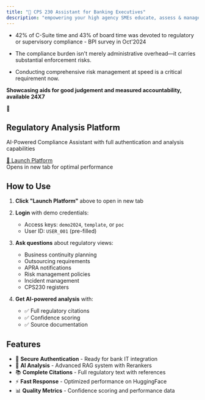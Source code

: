 ```yaml
---
title: "🔐 CPS 230 Assistant for Banking Executives" 
description: "empowering your high agency SMEs educate, assess & manage risk at speed"
---
```

- 42% of C-Suite time and 43% of board time was devoted to regulatory or supervisory compliance - BPI survey in Oct'2024
  
- The compliance burden isn't merely administrative overhead—it carries substantial enforcement risks.

- Conducting comprehensive risk management at speed is a critical requirement now.

**Showcasing aids for good judgement and measured accountability, available 24X7**

<div style={{
  background: 'linear-gradient(135deg, #DA020E 0%, #B71C1C 100%)',
  color: 'white',
  padding: '40px',
  borderRadius: '12px',
  textAlign: 'center',
  margin: '20px 0',
  boxShadow: '0 8px 24px rgba(218, 2, 14, 0.3)'
}}>
  <div style={{fontSize: '48px', marginBottom: '16px'}}>🔐</div>
  <h2 style={{margin: '0 0 16px 0', fontSize: '24px'}}>Regulatory Analysis Platform</h2>
  <p style={{margin: '0 0 24px 0', opacity: 0.9, fontSize: '16px'}}>
    AI-Powered Compliance Assistant with full authentication and analysis capabilities
  </p>
  <a 
    href="https://huggingface.co/spaces/amrendra-fs/Law-assist" 
    target="_blank"
    style={{
      background: 'rgba(255,255,255,0.15)',
      border: '2px solid rgba(255,255,255,0.3)',
      color: 'white',
      padding: '16px 32px',
      borderRadius: '8px',
      textDecoration: 'none',
      fontWeight: '600',
      fontSize: '18px',
      display: 'inline-block',
      transition: 'all 0.2s ease'
    }}
  >
    🚀 Launch Platform
  </a>
  <div style={{marginTop: '16px', fontSize: '14px', opacity: 0.8}}>
    Opens in new tab for optimal performance
  </div>
</div>

## How to Use

1. **Click "Launch Platform"** above to open in new tab
2. **Login** with demo credentials:
   - Access keys: `demo2024`, `template`, or `poc`
   - User ID: `USER_001` (pre-filled)

3. **Ask questions** about regulatory views:
   - Business continuity planning
   - Outsourcing requirements  
   - APRA notifications
   - Risk management policies
   - Incident management
   - CPS230 registers

4. **Get AI-powered analysis** with:
   - ✅ Full regulatory citations
   - ✅ Confidence scoring
   - ✅ Source documentation

## Features

- 🔐 **Secure Authentication** - Ready for bank IT integration
- 🤖 **AI Analysis** - Advanced RAG system with Rerankers
- 📚 **Complete Citations** - Full regulatory text with references
- ⚡ **Fast Response** - Optimized performance on HuggingFace
- 📊 **Quality Metrics** - Confidence scoring and performance data
